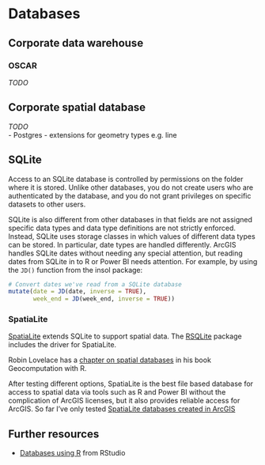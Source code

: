 # Databases {#databases}

## Corporate data warehouse

### OSCAR

_TODO_

## Corporate spatial database

_TODO_  
 - Postgres - extensions for geometry types e.g. line

## SQLite

Access to an SQLite database is controlled by permissions on the folder where it is stored. Unlike other databases, you do not create users who are authenticated by the database, and you do not grant privileges on specific datasets to other users.  

SQLite is also different from other databases in that fields are not assigned specific data types and data type definitions are not strictly enforced. Instead, SQLite uses storage classes in which values of different data types can be stored. In particular, date types are handled differently. ArcGIS handles SQLite dates without needing any special attention, but reading dates from SQLite in to R or Power BI needs attention. For example, by using the `JD()` function from the insol package:   

```r
# Convert dates we've read from a SQLite database
mutate(date = JD(date, inverse = TRUE),
       week_end = JD(week_end, inverse = TRUE))
```

### SpatiaLite

[SpatiaLite](https://www.gaia-gis.it/fossil/libspatialite/index) extends SQLite to support spatial data. The [RSQLite](https://cran.r-project.org/web/packages/RSQLite/vignettes/RSQLite.html) package includes the driver for SpatiaLite. 

Robin Lovelace has a [chapter on spatial databases](https://geocompr.robinlovelace.net/read-write.html) in his book Geocomputation with R.

After testing different options, SpatiaLite is the best file based database for access to spatial data via tools such as R and Power BI without the complication of ArcGIS licenses, but it also provides reliable access for ArcGIS. So far I've only tested [SpatiaLite databases created in ArcGIS](https://desktop.arcgis.com/en/arcmap/10.3/analyze/arcpy-functions/createsqlitedb.htm)


## Further resources  

-   [Databases using R](https://db.rstudio.com/getting-started/connect-to-database/) from RStudio  